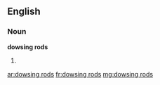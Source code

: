 ==English==

===Noun===
'''dowsing rods'''

# {{plural of|[[dowsing rod]]}}

[[ar:dowsing rods]]
[[fr:dowsing rods]]
[[mg:dowsing rods]]